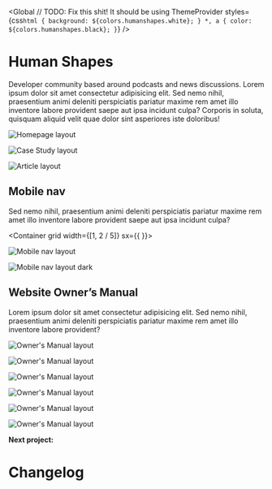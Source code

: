 
<Global
  // TODO: Fix this shit! It should be using ThemeProvider
  styles={css`
    html {
      background: ${colors.humanshapes.white};
    }
    *,
    a {
      color: ${colors.humanshapes.black};
    }
  `}
/>

<Container text>

# Human Shapes

Developer community based around podcasts and news discussions. Lorem ipsum dolor sit amet consectetur adipisicing elit. Sed nemo nihil, praesentium animi deleniti perspiciatis pariatur maxime rem amet illo inventore labore provident saepe aut ipsa incidunt culpa? Corporis in soluta, quisquam aliquid velit quae dolor sint asperiores iste doloribus!

</Container>

<Container width={sizes.large}>

![Homepage layout](../../images/human-shapes/homepage.jpg)

![Case Study layout](../../images/human-shapes/case-study.jpg)

![Article layout](../../images/human-shapes/article.jpg)

</Container>

<Container text>

## Mobile nav

Sed nemo nihil, praesentium animi deleniti perspiciatis pariatur maxime rem amet illo inventore labore provident saepe aut ipsa incidunt culpa?

</Container>

<Container grid width={[1, 2 / 5]} sx={{
}}>

![Mobile nav layout](../../images/human-shapes/mobile-1.jpg)

![Mobile nav layout dark](../../images/human-shapes/mobile-2.jpg)

</Container>

<!-- /// NEW SECTION \\\ -->

<Container text>

## Website Owner’s Manual

Lorem ipsum dolor sit amet consectetur adipisicing elit. Sed nemo nihil, praesentium animi deleniti perspiciatis pariatur maxime rem amet illo inventore labore provident?

</Container>

<Container width={sizes.large}>

![Owner's Manual layout](../../images/human-shapes/owners-manual-2.jpg)

![Owner's Manual layout](../../images/human-shapes/owners-manual-5.jpg)

![Owner's Manual layout](../../images/human-shapes/owners-manual-6.jpg)

![Owner's Manual layout](../../images/human-shapes/owners-manual-7.jpg)

![Owner's Manual layout](../../images/human-shapes/owners-manual-9.jpg)

![Owner's Manual layout](../../images/human-shapes/owners-manual-10.jpg)

</Container>

<!-- /// NEXT PROJECT \\\ -->

<Container text>

**Next project:**

<Link to='/work/changelog'>

# Changelog

</Link>

</Container>
